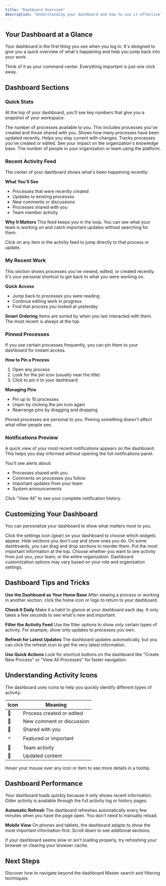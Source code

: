 ```yaml
---
title: "Dashboard Overview"
description: "Understanding your dashboard and how to use it effectively"
---
```


## Your Dashboard at a Glance

Your dashboard is the first thing you see when you log in. It's designed to give you a quick overview of what's happening and help you jump back into your work.

Think of it as your command center. Everything important is just one click away.

## Dashboard Sections

### Quick Stats

At the top of your dashboard, you'll see key numbers that give you a snapshot of your workspace:

<CardGroup cols={2}>
  <Card title="Total Processes" icon="book">
    The number of processes available to you. This includes processes you've created and those shared with you.
  </Card>

  <Card title="Recent Activity" icon="clock">
    Shows how many processes have been updated recently. Helps you stay current with changes.
  </Card>

  <Card title="Your Contributions" icon="user">
    Tracks processes you've created or edited. See your impact on the organization's knowledge base.
  </Card>

  <Card title="Team Members" icon="users">
    The number of people in your organization or team using the platform.
  </Card>
</CardGroup>

### Recent Activity Feed

The center of your dashboard shows what's been happening recently:

**What You'll See**
- Processes that were recently created
- Updates to existing processes
- New comments or discussions
- Processes shared with you
- Team member activity

**Why It Matters**
This feed keeps you in the loop. You can see what your team is working on and catch important updates without searching for them.

<Tip>
Click on any item in the activity feed to jump directly to that process or update.
</Tip>

### My Recent Work

This section shows processes you've viewed, edited, or created recently. It's your personal shortcut to get back to what you were working on.

**Quick Access**
- Jump back to processes you were reading
- Continue editing work in progress
- Find that process you looked at yesterday

**Smart Ordering**
Items are sorted by when you last interacted with them. The most recent is always at the top.

### Pinned Processes

If you use certain processes frequently, you can pin them to your dashboard for instant access.

**How to Pin a Process**
1. Open any process
2. Look for the pin icon (usually near the title)
3. Click to pin it to your dashboard

**Managing Pins**
- Pin up to 10 processes
- Unpin by clicking the pin icon again
- Rearrange pins by dragging and dropping

<Note>
Pinned processes are personal to you. Pinning something doesn't affect what other people see.
</Note>

### Notifications Preview

A quick view of your most recent notifications appears on the dashboard. This helps you stay informed without opening the full notifications panel.

You'll see alerts about:
- Processes shared with you
- Comments on processes you follow
- Important updates from your team
- System announcements

Click "View All" to see your complete notification history.

## Customizing Your Dashboard

You can personalize your dashboard to show what matters most to you.

<Steps>
  <Step title="Choose what to display">
    Click the settings icon (gear) on your dashboard to choose which widgets appear. Hide sections you don't use and show ones you do.
  </Step>

  <Step title="Rearrange sections">
    On some dashboards, you can drag and drop sections to reorder them. Put the most important information at the top.
  </Step>

  <Step title="Set your default view">
    Choose whether you want to see activity from just you, your team, or the entire organization.
  </Step>
</Steps>

<Info>
Dashboard customization options may vary based on your role and organization settings.
</Info>

## Dashboard Tips and Tricks

**Use the Dashboard as Your Home Base**
After viewing a process or working in another section, click the home icon or logo to return to your dashboard.

**Check It Daily**
Make it a habit to glance at your dashboard each day. It only takes a few seconds to see what's new and important.

**Filter the Activity Feed**
Use the filter options to show only certain types of activity. For example, show only updates to processes you own.

**Refresh for Latest Updates**
The dashboard updates automatically, but you can click the refresh icon to get the very latest information.

**Use Quick Actions**
Look for shortcut buttons on the dashboard like "Create New Process" or "View All Processes" for faster navigation.

## Understanding Activity Icons

The dashboard uses icons to help you quickly identify different types of activity:

| Icon | Meaning |
|------|---------|
| 📝 | Process created or edited |
| 💬 | New comment or discussion |
| 🔔 | Shared with you |
| ⭐ | Featured or important |
| 👥 | Team activity |
| 🔄 | Updated content |

<Tip>
Hover your mouse over any icon or item to see more details in a tooltip.
</Tip>

## Dashboard Performance

Your dashboard loads quickly because it only shows recent information. Older activity is available through the full activity log or history pages.

**Automatic Refresh**
The dashboard refreshes automatically every few minutes when you have the page open. You don't need to manually reload.

**Mobile View**
On phones and tablets, the dashboard adapts to show the most important information first. Scroll down to see additional sections.

<Warning>
If your dashboard seems slow or isn't loading properly, try refreshing your browser or clearing your browser cache.
</Warning>

## Next Steps

<CardGroup cols={2}>
  <Card title="Learn About Navigation" icon="compass" href="/getting-started/main-menu">
    Discover how to navigate beyond the dashboard
  </Card>

  <Card title="Find Content Quickly" icon="magnifying-glass" href="/getting-started/finding-content">
    Master search and filtering techniques
  </Card>
</CardGroup>
